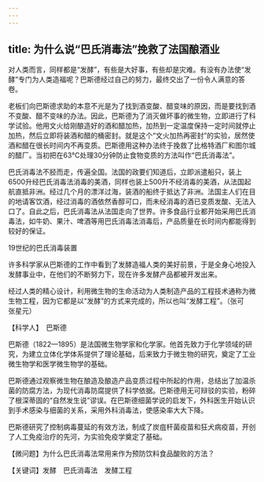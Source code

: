 ```yaml
---
---
---
```

title: 为什么说“巴氏消毒法”挽救了法国酿酒业
---




对人类而言，同样都是“发酵”，有些是大好事，有些却是灾难。有没有办法使“发酵”专门为人类造福呢？巴斯德经过自己的努力，最终交出了一份令人满意的答卷。

老板们向巴斯德求助的本意不光是为了找到酒变酸、醋变味的原因，而是要找到酒不变酸、醋不变味的办法。因此，巴斯德为了消灭做坏事的微生物，立即进行了科学试验。他用文火给刚酿造好的酒和醋加热，加热到一定温度保持一定时间就停止加热，然后立即将装酒和醋的桶密封。就是这个“文火加热再密封”的实验，居然使酒和醋在很长时间内不再变质。巴斯德用这种办法终于挽救了比格特酒厂和图尔城的醋厂。当初把在63℃处理30分钟防止食物变质的方法叫作“巴氏消毒法”。

巴氏消毒法不胫而走，传遍全国。法国的政要们知道后，立即派遣船只，装上6500升经巴氏消毒法消毒的美酒，同样也装上500升不经消毒的美酒，从法国起航直抵非洲。经过几个月的漂洋过海，装酒的船终于抵达了非洲。法国主人们在目的地请客饮酒，经过消毒的酒依然香醇可口，而未经消毒的酒已变质发酸、无法入口了。自此之后，巴氏消毒法从法国走向了世界。许多食品行业都开始采用巴氏消毒法，如牛奶、果汁、啤酒等用巴氏消毒法消毒后，产品质量在长时间内都能得到较好的保证。

19世纪的巴氏消毒装置



许多科学家从巴斯德的工作中看到了发酵造福人类的美好前景，于是全身心地投入发酵事业中，在他们的不断努力下，现在许多发酵产品都被开发出来。

经过人类的精心设计，利用微生物的生命活动为人类制造产品的工程技术通称为微生物工程，因为它都是以“发酵”的方式来完成的，所以也叫“发酵工程”。（张可　张星元）





【科学人】　巴斯德



巴斯德（1822—1895）是法国微生物学家和化学家。他首先致力于化学领域的研究，为建立立体化学体系提供了理论基础，后来致力于微生物的研究，奠定了工业微生物学和医学微生物学的基础。

巴斯德通过观察微生物在酿造及酿造产品变质过程中所起的作用，总结出了加温杀菌的防腐方法，为现代消毒防腐提供了科学依据。巴斯德用无可辩驳的实验，粉碎了根深蒂固的“自然发生说”谬误。在巴斯德细菌学说的启发下，外科医生开始认识到手术感染与细菌的关系，采用外科消毒法，使感染率大大下降。

巴斯德研究了控制病毒蔓延的有效方法，制成了炭疽杆菌疫苗和狂犬病疫苗，开创了人工免疫治疗的先河，为实验免疫学奠定了基础。

【微问题】为什么巴氏消毒法常用来作为预防饮料食品酸败的方法？

【关键词】发酵　巴氏消毒法　发酵工程